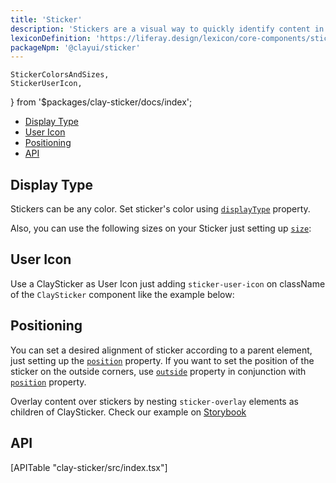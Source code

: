 ```yaml
---
title: 'Sticker'
description: 'Stickers are a visual way to quickly identify content in a different way than badges and labels.'
lexiconDefinition: 'https://liferay.design/lexicon/core-components/stickers/'
packageNpm: '@clayui/sticker'
---
```


	StickerColorsAndSizes,
	StickerUserIcon,
} from '$packages/clay-sticker/docs/index';

<div class="nav-toc-absolute">
<div class="nav-toc">

-   [Display Type](#display-type)
-   [User Icon](#user-icon)
-   [Positioning](#positioning)
-   [API](#api)

</div>
</div>

## Display Type

Stickers can be any color. Set sticker's color using [`displayType`](#api-displayType) property.

Also, you can use the following sizes on your Sticker just setting up [`size`](#api-size):

<StickerColorsAndSizes />

## User Icon

Use a ClaySticker as User Icon just adding `sticker-user-icon` on className of the `ClaySticker` component like the example below:

<StickerUserIcon />

## Positioning

You can set a desired alignment of sticker according to a parent element, just setting up the [`position`](#api-position) property. If you want to set the position of the sticker on the outside corners, use [`outside`](#api-outside) property in conjunction with [`position`](#api-position) property.

Overlay content over stickers by nesting `sticker-overlay` elements as children of ClaySticker. Check our example on [Storybook](https://storybook-clayui.netlify.com/?path=/story/claysticker--overlay)

## API

<div>[APITable "clay-sticker/src/index.tsx"]</div>
